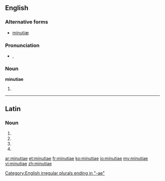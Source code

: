 {{also|minutiæ}}
==English==
{{wikipedia}}

===Alternative forms===
* [[minutiæ]]

===Pronunciation===
* {{a|UK}} {{IPA|/maɪˈɲuː.ʃiː.aɪ/}}, {{X-SAMPA|/maI"Ju:.Si.aI/}}

===Noun===
'''minutiae''' {{p}}

# {{irregular plural of|[[minutia#English|minutia]]}}

[[Category:English irregular plurals ending in "-ae"]]

----

==Latin==

===Noun===
{{la-noun-form|minūtiae}}

# {{inflection of|minutia|minūtia|nom|p|lang=la}}
# {{inflection of|minutia|minūtia|gen|s|lang=la}}
# {{inflection of|minutia|minūtia|dat|s|lang=la}}
# {{inflection of|minutia|minūtia|voc|p|lang=la}}

[[ar:minutiae]]
[[et:minutiae]]
[[fr:minutiae]]
[[ko:minutiae]]
[[io:minutiae]]
[[my:minutiae]]
[[vi:minutiae]]
[[zh:minutiae]]